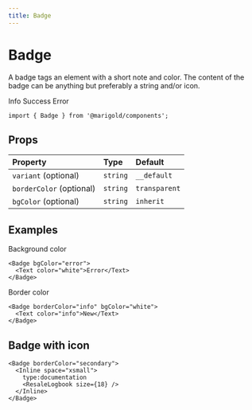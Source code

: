```yaml
---
title: Badge
---
```


# Badge

A badge tags an element with a short note and color. The content of the badge can be anything but preferably a string and/or icon.

<MarigoldTheme>
  <Inline space="xsmall">
    <Badge bgColor="info">
      <Text color="white">Info</Text>
    </Badge>
    <Badge bgColor="success">
      <Text color="white">Success</Text>
    </Badge>
    <Badge bgColor="error">
      <Text color="white">Error</Text>
    </Badge>
  </Inline>
</MarigoldTheme>

```tsx onlyCode
import { Badge } from '@marigold/components';
```

## Props

| Property                 | Type     | Default       |
| :----------------------- | :------- | :------------ |
| `variant` (optional)     | `string` | `__default`   |
| `borderColor` (optional) | `string` | `transparent` |
| `bgColor` (optional)     | `string` | `inherit`     |

## Examples

Background color

```tsx expandCode
<Badge bgColor="error">
  <Text color="white">Error</Text>
</Badge>
```

Border color

```tsx
<Badge borderColor="info" bgColor="white">
  <Text color="info">New</Text>
</Badge>
```

## Badge with icon

```tsx
<Badge borderColor="secondary">
  <Inline space="xsmall">
    type:documentation
    <ResaleLogbook size={18} />
  </Inline>
</Badge>
```

